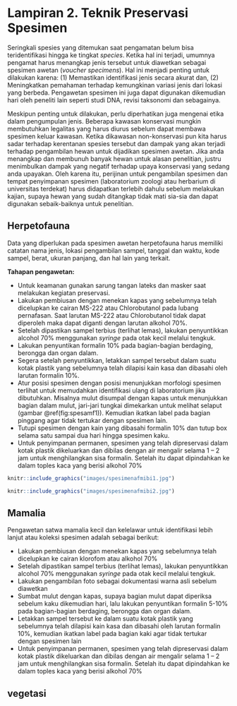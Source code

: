 # Lampiran 2. Teknik Preservasi Spesimen {-}

Seringkali spesies yang ditemukan saat pengamatan belum bisa teridentifikasi hingga ke tingkat _species_. Ketika hal ini terjadi, umumnya pengamat harus menangkap jenis tersebut untuk diawetkan sebagai spesimen awetan (_voucher specimens_). Hal ini menjadi penting untuk dilakukan karena: (1) Memastikan identifikasi jenis secara akurat dan, (2) Meningkatkan pemahaman terhadap kemungkinan variasi jenis dari lokasi yang berbeda. Pengawetan spesimen ini juga dapat digunakan dikemudian hari oleh peneliti lain seperti studi DNA, revisi taksonomi dan sebagainya.

Meskipun penting untuk dilakukan, perlu diperhatikan juga mengenai etika dalam pengumpulan jenis. Beberapa kawasan konservasi mungkin membutuhkan legalitas yang harus diurus sebelum dapat membawa spesimen keluar kawasan. Ketika dikawasan non-konservasi pun kita harus sadar terhadap kerentanan spesies tersebut dan dampak yang akan terjadi terhadap pengambilan hewan untuk dijadikan spesimen awetan. Jika anda menangkap dan membunuh banyak hewan untuk alasan penelitian, justru menimbulkan dampak yang negatif terhadap upaya konservasi yang sedang anda upayakan. Oleh karena itu, perijinan untuk pengambilan spesimen dan tempat penyimpanan spesimen (laboratorium zoologi atau herbarium di universitas terdekat) harus didapatkan terlebih dahulu sebelum melakukan kajian, supaya hewan yang sudah ditangkap tidak mati sia-sia dan dapat digunakan sebaik-baiknya untuk penelitian.


## Herpetofauna {-}
Data yang diperlukan pada spesimen awetan herpetofauna harus memiliki catatan nama jenis, lokasi pengambilan sampel, tanggal dan waktu, kode sampel, berat, ukuran panjang, dan hal lain yang terkait. 

**Tahapan pengawetan:**

* Untuk keamanan gunakan sarung tangan lateks dan masker saat melakukan kegiatan preservasi. 
* Lakukan pembiusan dengan  menekan kapas yang sebelumnya telah dicelupkan ke cairan MS-222 atau Chlorobutanol pada lubang pernafasan. Saat larutan MS-222 atau Chlorobutanol tidak dapat diperoleh maka dapat diganti dengan larutan alkohol 70%.
* Setelah dipastikan sampel terbius (terlihat lemas), lakukan penyuntikkan alcohol 70% menggunakan _syringe_ pada otak kecil melalui tengkuk.
* Lakukan penyuntikan formalin 10% pada bagian-bagian berdaging, berongga dan organ dalam.
* Segera setelah penyuntikkan, letakkan sampel tersebut dalam suatu kotak plastik yang sebelumnya telah dilapisi kain kasa dan dibasahi oleh larutan formalin 10%.
* Atur posisi spesimen dengan posisi menunjukkan morfologi spesimen terlihat untuk memudahkan identifikasi ulang di laboratorium jika dibutuhkan. Misalnya mulut disumpal dengan kapas untuk menunjukkan bagian dalam mulut, jari-jari tungkai dimekarkan untuk melihat selaput (gambar \@ref(fig:spesamf1)). Kemudian ikatkan label pada bagian pinggang agar tidak tertukar dengan spesimen lain.
*  Tutupi spesimen dengan kain yang dibasahi formalin 10% dan tutup box selama satu sampai dua hari hingga spesimen kaku.
* Untuk penyimpanan permanen, spesimen yang telah dipreservasi dalam kotak plastik dikeluarkan dan dibilas dengan air mengalir selama 1 – 2 jam untuk menghilangkan sisa formalin. Setelah itu dapat dipindahkan ke dalam toples kaca yang berisi alkohol 70%

```r
knitr::include_graphics("images/spesimenafmibi1.jpg")
```

```r
knitr::include_graphics("images/spesimenafmibi2.jpg")
```

## Mamalia {-}
Pengawetan satwa mamalia kecil dan kelelawar untuk identifikasi lebih lanjut atau koleksi spesimen adalah sebagai berikut:

* Lakukan pembiusan dengan  menekan kapas yang sebelumnya telah dicelupkan ke cairan klorofom atau alkohol 70% 
* Setelah dipastikan sampel terbius (terlihat lemas), lakukan penyuntikkan alcohol 70% menggunakan _syringe_ pada otak kecil melalui tengkuk.
* Lakukan pengambilan foto sebagai dokumentasi warna asli sebelum diawetkan
* Sumbat mulut dengan kapas, supaya bagian mulut dapat diperiksa sebelum kaku dikemudian hari, lalu lakukan penyuntikan formalin 5-10% pada bagian-bagian berdaging, berongga dan organ dalam.
* Letakkan sampel tersebut ke dalam suatu kotak plastik yang sebelumnya telah dilapisi kain kasa dan dibasahi oleh larutan formalin 10%, kemudian ikatkan label pada bagian kaki agar tidak tertukar dengan spesimen lain
* Untuk penyimpanan permanen, spesimen yang telah dipreservasi dalam kotak plastik dikeluarkan dan dibilas dengan air mengalir selama 1 – 2 jam untuk menghilangkan sisa formalin. Setelah itu dapat dipindahkan ke dalam toples kaca yang berisi alkohol 70%

## vegetasi {-}
